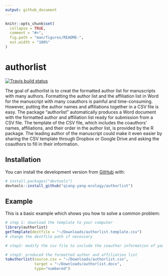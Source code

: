 ```yaml
---
output: github_document
---
```


<!-- README.md is generated from README.Rmd. Please edit that file -->

```r
knitr::opts_chunk$set(
  collapse = TRUE,
  comment = "#>",
  fig.path = "man/figures/README-",
  out.width = "100%"
)
```

# authorlist

<!-- badges: start -->
[![Travis build status](https://travis-ci.com/qiang-yang-ecology/authorlist.svg?branch=master)](https://travis-ci.com/qiang-yang-ecology/authorlist)
<!-- badges: end -->

The goal of authorlist is to creat the formatted author list for manuscripts with many authors. Formatting the author list and the affiliation list in Word for the manuscript with many coauthors is painful and time-consuming. However, putting the author names and affiliations together in a CSV file is easy. The package "authorlist" automatically produces a Word document with the formatted author and affiliation list ready for submission from a CSV file. The template of the CSV file, which includes the coauthors' names, affiliations, and their order in the author list, is provided by the R package. The leading author of the manuscript could make it even easier by sharing the CSV template through Dropbox or Google Drive and asking the coauthors to fill in their information. 

## Installation

You can install the development version from [GitHub](https://github.com/) with:

``` r
# install.packages("devtools")
devtools::install_github("qiang-yang-ecology/authorlist")
```
## Example

This is a basic example which shows you how to solve a common problem:

```r
# step 1: download the template to your computer
library(authorlist)
getTemplate(destfile = "~/Downloads/authorlist.template.csv")
# change the destfile path if necessary

# step2: modify the csv file to include the coauthor information of your manuscript.

# step3: produced the formatted author and affiliation list 
toAuthorlist(source.csv = "~/Downloads/authorlist.csv",
             target = "~/Downloads/authorlist.docx",
             type="numbered")
```

